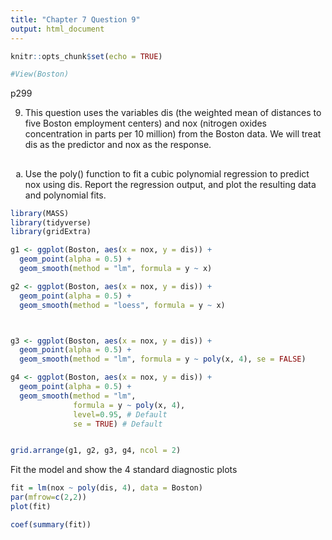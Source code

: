 ```yaml
---
title: "Chapter 7 Question 9"
output: html_document
---
```


```r
knitr::opts_chunk$set(echo = TRUE)
```


```r
#View(Boston)
```

p299

9) This question uses the variables dis (the weighted mean of distances to five Boston employment centers) and nox (nitrogen oxides concentration in parts per 10 million) from the Boston data. We will treat dis as the predictor and nox as the response.

##


a) Use the poly() function to fit a cubic polynomial regression to predict nox using dis. Report the regression output, and plot the resulting data and polynomial fits.

```r
library(MASS)
library(tidyverse)
library(gridExtra)
```

```r
g1 <- ggplot(Boston, aes(x = nox, y = dis)) +
  geom_point(alpha = 0.5) +
  geom_smooth(method = "lm", formula = y ~ x)

g2 <- ggplot(Boston, aes(x = nox, y = dis)) +
  geom_point(alpha = 0.5) +
  geom_smooth(method = "loess", formula = y ~ x)



g3 <- ggplot(Boston, aes(x = nox, y = dis)) +
  geom_point(alpha = 0.5) +
  geom_smooth(method = "lm", formula = y ~ poly(x, 4), se = FALSE)

g4 <- ggplot(Boston, aes(x = nox, y = dis)) +
  geom_point(alpha = 0.5) +
  geom_smooth(method = "lm", 
              formula = y ~ poly(x, 4),
              level=0.95, # Default
              se = TRUE) # Default


grid.arrange(g1, g2, g3, g4, ncol = 2)

```

Fit the model and show the 4 standard diagnostic plots
```r
fit = lm(nox ~ poly(dis, 4), data = Boston)
par(mfrow=c(2,2))
plot(fit)
```

```r
coef(summary(fit))
```

